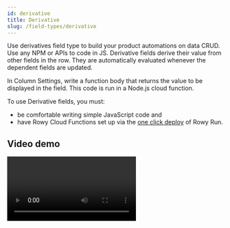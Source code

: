 ```yaml
---
id: derivative
title: Derivative
slug: /field-types/derivative
---
```



Use derivatives field type to build your product automations on data CRUD. Use any NPM or APIs to code in JS. Derivative fields derive their value from other fields in the row. They are
automatically evaluated whenever the dependent fields are updated.

In Column Settings, write a function body that returns the value to be displayed
in the field. This code is run in a Node.js cloud function.

To use Derivative fields, you must:

- be comfortable writing simple JavaScript code and
- have Rowy Cloud Functions set up via the
  [one click deploy](https://rowy.app/deploy) of Rowy Run.

## Video demo

<Video controls url="https://www.youtube.com/embed/-WHS2vyjq88?start=1580" />

## API

Your code has access to the following parameters and can use the
[`await` keyword](https://developer.mozilla.org/en-US/docs/Web/JavaScript/Reference/Operators/await).

You can also use npm packages using
[CommonJS `require` imports](https://nodejs.org/en/knowledge/getting-started/what-is-require/).

| Name      | Type                                                                                                        | Description                                                                       |
| --------- | ----------------------------------------------------------------------------------------------------------- | --------------------------------------------------------------------------------- |
| `row`     | [`Record<string, any>`](https://www.typescriptlang.org/docs/handbook/utility-types.html#recordkeystype)     | All data in the current row.                                                      |
| `ref`     | [`DocumentReference`](https://firebase.google.com/docs/reference/node/firebase.firestore.DocumentReference) | Reference to the corresponding Firestore document of the current row.             |
| `db`      | [`Firestore`](https://firebase.google.com/docs/reference/node/firebase.firestore.Firestore)                 | Access to the full Cloud Firestore instance to access any collection or document. |
| `auth`    | [`Auth`](https://firebase.google.com/docs/reference/admin/node/admin.auth.Auth-1)                           | Access to Firebase Auth via Admin SDK                                             |
| `storage` | [`Storage`](https://firebase.google.com/docs/reference/admin/node/admin.storage.Storage-1)                  | Access to Firebase Storage via Admin SDK                                          |

## Basic example

Add an additional field to simplify client-side queries.

Problem: On the client-side we want to see which requests are ready for
approval. We need to know which rows have the `amount` and `claim` fieldset. We
don’t want to create a
[composite index](https://firebase.google.com/docs/firestore/query-data/index-overview#composite_indexes),
which would be costly.

Solution: Create a new field that contains a boolean value based on the values
of those fields. The client-side can filter by this new field.

```js
// Mark document as ready for approval
if (row.amount && row.claim) return true;
else return false;
```

## Intermediate example

Use data from other parts of the database in this row.

Problem: We want to attach the user’s email to a request. We want to automate
this and not have to expose all the user’s sensitive data on the client-side.

Solution: Create a new field that gets the email. It will run on a secure backend
environment and does not expose sensitive data.

```js
// Get user doc
const userDoc = db.collection("users").doc(row.uid);
return userDoc.get("email");
```

## Advanced examples

Use 3rd-party npm packages for more advanced functionality.

### REST API request

To connect with any REST API, first install a package like
[got](https://www.npmjs.com/package/got).

Problem: We want to get a list of all airport codes from natural language text.

Solution: Use [OpenAI’s GPT-3 API](https://openai.com/blog/openai-api/) to
extract the airport codes as an array.

```js
const got = require("got");
const prompt = `Airport code extractor:

Text: \"I want to fly form Los Angeles to Miami.\"
Airport codes: LAX, MIA

Text: \"${row.text}\"
Airport codes:`;

const url = "https://api.openai.com/v1/engines/davinci/completions";
const params = {
  prompt,
  max_tokens: 60,
  temperature: 0.3,
  frequency_penalty: 0,
  top_p: 1,
  stop: ["\n"],
};
const headers = {
  Authorization: `Bearer ${"YOUR_SECRET_KEY_HERE"}`,
};
const response = await got.post(url, { json: params, headers: headers }).json();

return response.choices[0].text.split(",'").map((x) => x.trim());
```

### Google Cloud API

To use any Google Cloud API, first enable it in the Google Cloud Console.
[Enable Cloud Translation API ↗](https://console.cloud.google.com/flows/enableapi?apiid=translate.googleapis.com)  
We automatically set the API credentials as the project’s
[default service account](https://cloud.google.com/iam/docs/service-accounts#default).

Problem: We want to translate some text into another language.

Solution: Use the
[Google Cloud Translation API](https://console.cloud.google.com/flows/enableapi?apiid=translate.googleapis.com).

```js
const { Translate } = require("@google-cloud/translate").v2;

// Instantiates a client
const translate = new Translate();

// Translates text field into Spanish
const [translation] = await translate.translate(row.text, "es');
return translation;
```

### Firebase Storage

You can use the provided `storage` parameter to access Firebase Storage SDK

Problem: Users provide images using external URLs, but the images could get
removed from the host provider, leading to broken images.

Solution: Store a copy of the image in Firebase Storage.

1. Use [node-fetch](https://www.npmjs.com/package/node-fetch) to download an
   image from an external URL.
2. Use [file-Type](https://www.npmjs.com/package/file-type) to get the image
   type.
3. Use [uuid](https://www.npmjs.com/package/uuid) to generate a unique token
   used to secure the download URL and make it downloadable.
4. Use the
   [storage](https://firebase.google.com/docs/reference/admin/node/admin.storage.Storage-1)
   parameter to upload the image to Firebase Storage.

```js
const fetch = require("node-fetch@2.6.1");
const FileType = require("file-type");
const uuid = require("uuid");

const url = row.externalImage;
const response = await fetch(url);

if (response.ok) {
  // Once the response is successful, get buffer data
  const dataBuffer = await response.buffer();
  // Get the Firebase project’s default bucket
  const bucket = storage.bucket();
  const fileName = url.split("/").pop();
  // Use file-type to extract the type from the buffer
  const fileType = await FileType.fromBuffer(dataBuffer);
  // Set the file path in the same structure as the Firestore document
  const file = bucket.file(
    `${ref.path}/${fileName}${fileName.includes(".") ? "" : `.${fileType.ext}`}`
  );
  // Generate a unique download token
  const token = uuid.v4();
  // Upload the image
  await file.save(dataBuffer, {
    metadata: {
      contentType: fileType.mime,
      metadata: { firebaseStorageDownloadTokens: token },
    },
  });
  // Return data that will stored as the field value
  // Return an array of image objects that will be displayed by the Rowy UI
  return [
    {
      downloadURL: `https://firebasestorage.googleapis.com/v0/b/${
        bucket.name
      }/o/${encodeURIComponent(file.name)}?alt=media&token=${token}`,
      name: fileName,
      type: fileType.mime,
      lastModifiedTS: new Date(),
    },
  ];
}

return [];
```
